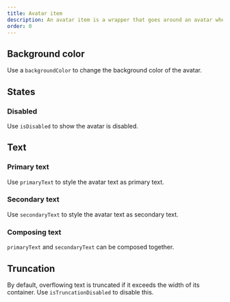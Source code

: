 ```yaml
---
title: Avatar item
description: An avatar item is a wrapper that goes around an avatar when it's displayed alongside text, such as a name or status.
order: 0
---
```



## Background color

Use a `backgroundColor` to change the background color of the avatar.

<Example Component={AvatarItemBackgroundColor} packageName="@atlaskit/avatar" />

## States

### Disabled

Use `isDisabled` to show the avatar is disabled.

<Example Component={AvatarItemIsDisabled} packageName="@atlaskit/avatar" />

## Text

### Primary text

Use `primaryText` to style the avatar text as primary text.

<Example Component={AvatarItemPrimaryText} packageName="@atlaskit/avatar" />

### Secondary text

Use `secondaryText` to style the avatar text as secondary text.

<Example Component={AvatarItemSecondaryText} packageName="@atlaskit/avatar" />

### Composing text

`primaryText` and `secondaryText` can be composed together.

<Example Component={AvatarItemText} packageName="@atlaskit/avatar" />

## Truncation

By default, overflowing text is truncated if it exceeds the width of its container. Use `isTruncationDisabled` to disable this.

<Example
  Component={AvatarItemIsTruncationDisabled}
  packageName="@atlaskit/avatar"
/>
